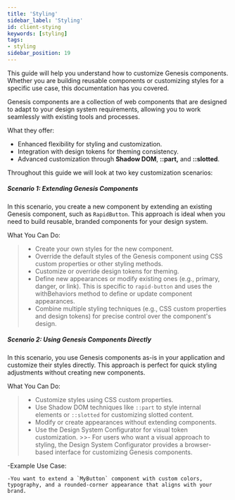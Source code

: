 ```yaml
---
title: 'Styling'
sidebar_label: 'Styling'
id: client-stying
keywords: [styling]
tags:
- styling
sidebar_position: 19
---
```



This guide will help you understand how to customize Genesis components. Whether you are building reusable components or customizing styles for a specific use case, this documentation has you covered.

Genesis components are a collection of web components that are designed to adapt to your design system requirements, allowing you to work seamlessly with existing tools and processes.

What they offer:

- Enhanced flexibility for styling and customization.
- Integration with design tokens for theming consistency.
- Advanced customization through **Shadow DOM**, **::part,** and **::slotted**.


Throughout this guide we will look at two key customization scenarios:

##### **Scenario 1: Extending Genesis Components**
In this scenario, you create a new component by extending an existing Genesis component, such as `RapidButton`. This approach is ideal when you need to build reusable, branded components for your design system.

What You Can Do:

>- Create your own styles for the new component.
>- Override the default styles of the Genesis component using CSS custom properties or other styling methods.
>- Customize or override design tokens for theming.
>- Define new appearances or modify existing ones (e.g., primary, danger, or link). This is specific to `rapid-button` and uses the withBehaviors method to define or update component appearances.
>- Combine multiple styling techniques (e.g., CSS custom properties and design tokens) for precise control over the component's design.



##### **Scenario 2: Using Genesis Components Directly**
In this scenario, you use Genesis components as-is in your application and customize their styles directly. This approach is perfect for quick styling adjustments without creating new components.

What You Can Do:

>- Customize styles using CSS custom properties.
>- Use Shadow DOM techniques like `::part` to style internal elements or `::slotted` for customizing slotted content.
>- Modify or create appearances without extending components.
>- Use the Design System Configurator for visual token customization.
    >>- For users who want a visual approach to styling, the Design System Configurator provides a browser-based interface for customizing Genesis components.





-Example Use Case:

    -You want to extend a `MyButton` component with custom colors, typography, and a rounded-corner appearance that aligns with your brand.